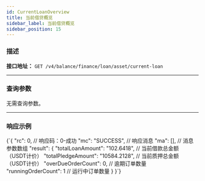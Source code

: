 ```yaml
---
id: CurrentLoanOverview
title: 当前借贷概览
sidebar_label: 当前借贷概览
sidebar_position: 15
---
```



### 描述
**接口地址：**
`GET /v4/balance/finance/loan/asset/current-loan`

---

### 查询参数

无需查询参数。

---

### 响应示例

<CodeBlock language="json" title="响应示例">
{`{
  "rc": 0,                                    // 响应码：0-成功
  "mc": "SUCCESS",                            // 响应消息
  "ma": [],                                   // 消息参数数组
  "result": {
    "totalLoanAmount": "102.6418",            // 当前借款总金额（USDT计价）
    "totalPledgeAmount": "10584.2128",        // 当前质押总金额（USDT计价）
    "overDueOrderCount": 0,                   // 逾期订单数量
    "runningOrderCount": 1                    // 运行中订单数量
  }
}`}
</CodeBlock>
